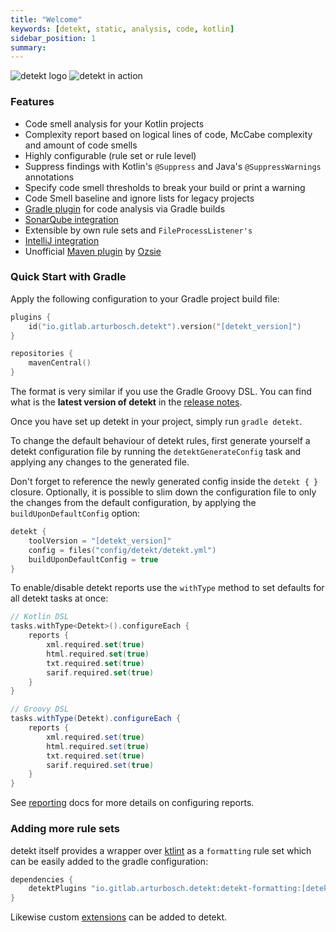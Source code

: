 ```yaml
---
title: "Welcome"
keywords: [detekt, static, analysis, code, kotlin]
sidebar_position: 1
summary:
---
```



![detekt logo](/img/logo.svg "detekt logo")
![detekt in action](/img/tutorial/detekt_in_action.png "detekt in action")

### Features

- Code smell analysis for your Kotlin projects
- Complexity report based on logical lines of code, McCabe complexity and amount of code smells
- Highly configurable (rule set or rule level)
- Suppress findings with Kotlin's `@Suppress` and Java's `@SuppressWarnings` annotations
- Specify code smell thresholds to break your build or print a warning
- Code Smell baseline and ignore lists for legacy projects
- [Gradle plugin](/docs/gettingstarted/gradle) for code analysis via Gradle builds
- [SonarQube integration](https://github.com/detekt/sonar-kotlin)
- Extensible by own rule sets and `FileProcessListener's`
- [IntelliJ integration](https://github.com/detekt/detekt-intellij-plugin)
- Unofficial [Maven plugin](https://github.com/Ozsie/detekt-maven-plugin) by [Ozsie](https://github.com/Ozsie)

### Quick Start with Gradle

Apply the following configuration to your Gradle project build file:

<DetektVersionBanner/>

```kotlin
plugins {
    id("io.gitlab.arturbosch.detekt").version("[detekt_version]")
}

repositories {
    mavenCentral()
}
```

The format is very similar if you use the Gradle Groovy DSL. You can find what is the **latest version of detekt** in
the [release notes](/docs/introduction/changelog).

Once you have set up detekt in your project, simply run `gradle detekt`.

To change the default behaviour of detekt rules, first generate yourself a detekt configuration file by running the
`detektGenerateConfig` task and applying any changes to the generated file.

Don't forget to reference the newly generated config inside the `detekt { }` closure. Optionally, it is possible to
slim down the configuration file to only the changes from the default configuration, by applying the
`buildUponDefaultConfig` option:

```kotlin
detekt {
    toolVersion = "[detekt_version]"
    config = files("config/detekt/detekt.yml")
    buildUponDefaultConfig = true
}
```

To enable/disable detekt reports use the `withType` method to set defaults for all detekt tasks at once:

```kotlin
// Kotlin DSL
tasks.withType<Detekt>().configureEach {
    reports {
        xml.required.set(true)
        html.required.set(true)
        txt.required.set(true)
        sarif.required.set(true)
    }
}
```

```groovy
// Groovy DSL
tasks.withType(Detekt).configureEach {
    reports {
        xml.required.set(true)
        html.required.set(true)
        txt.required.set(true)
        sarif.required.set(true)
    }
}
```

See [reporting](/docs/introduction/reporting) docs for more details on configuring reports.

### Adding more rule sets

detekt itself provides a wrapper over [ktlint](https://github.com/pinterest/ktlint) as a `formatting` rule set
which can be easily added to the gradle configuration:

```gradle
dependencies {
    detektPlugins "io.gitlab.arturbosch.detekt:detekt-formatting:[detekt_version]"
}
```

Likewise custom [extensions](/docs/introduction/extensions) can be added to detekt.
